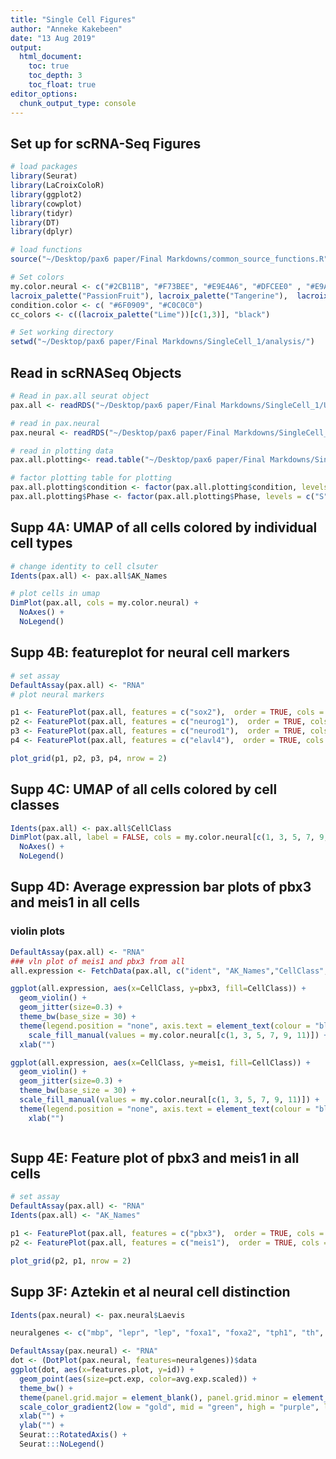 ```yaml
---
title: "Single Cell Figures"
author: "Anneke Kakebeen"
date: "13 Aug 2019"
output:
  html_document:
    toc: true
    toc_depth: 3
    toc_float: true
editor_options: 
  chunk_output_type: console
---
```


## Set up for scRNA-Seq Figures
```r
# load packages
library(Seurat)
library(LaCroixColoR)
library(ggplot2)
library(cowplot)
library(tidyr)
library(DT)
library(dplyr)

# load functions
source("~/Desktop/pax6 paper/Final Markdowns/common_source_functions.R")

# Set colors
my.color.neural <- c("#2CB11B", "#F73BEE", "#E9E4A6", "#DFCEE0" , "#E9A17C", "#1BB6AF" , "#172869" , "#FF3200") 
lacroix_palette("PassionFruit"), lacroix_palette("Tangerine"),  lacroix_palette("PinaFraise")))
condition.color <- c( "#6F0909", "#C0C0C0")
cc_colors <- c((lacroix_palette("Lime"))[c(1,3)], "black")

# Set working directory
setwd("~/Desktop/pax6 paper/Final Markdowns/SingleCell_1/analysis/")

```



## Read in scRNASeq Objects
```r

# Read in pax.all seurat object
pax.all <- readRDS("~/Desktop/pax6 paper/Final Markdowns/SingleCell_1/UMAP/pax.combined_FINAL_1.RDS")

# read in pax.neural
pax.neural <- readRDS("~/Desktop/pax6 paper/Final Markdowns/SingleCell_1/UMAP/pax.neural_FINAL_1.RDS")

# read in plotting data
pax.all.plotting<- read.table("~/Desktop/pax6 paper/Final Markdowns/SingleCell_1/UMAP/pax.combined_metadata.txt", sep = "\t")

# factor plotting table for plotting
pax.all.plotting$condition <- factor(pax.all.plotting$condition, levels = c("uninj", "regenerate"))
pax.all.plotting$Phase <- factor(pax.all.plotting$Phase, levels = c("S", "G2M", "G1"))
```


## Supp 4A: UMAP of all cells colored by individual cell types
```r

# change identity to cell clsuter
Idents(pax.all) <- pax.all$AK_Names

# plot cells in umap
DimPlot(pax.all, cols = my.color.neural) +
  NoAxes() +
  NoLegend()

```

## Supp 4B: featureplot for neural cell markers
```r

# set assay
DefaultAssay(pax.all) <- "RNA"
# plot neural markers

p1 <- FeaturePlot(pax.all, features = c("sox2"),  order = TRUE, cols = c("gold", "green", "purple"))+ NoAxes()+NoLegend()
p2 <- FeaturePlot(pax.all, features = c("neurog1"),  order = TRUE, cols = c("gold", "green", "purple"))+ NoAxes()+NoLegend()
p3 <- FeaturePlot(pax.all, features = c("neurod1"),  order = TRUE, cols = c("gold", "green", "purple"))+ NoAxes()+NoLegend()
p4 <- FeaturePlot(pax.all, features = c("elavl4"),  order = TRUE, cols = c("gold", "green", "purple"))+ NoAxes()+NoLegend()

plot_grid(p1, p2, p3, p4, nrow = 2)

```

## Supp 4C: UMAP of all cells colored by cell classes
```r

Idents(pax.all) <- pax.all$CellClass
DimPlot(pax.all, label = FALSE, cols = my.color.neural[c(1, 3, 5, 7, 9, 11)]) +
  NoAxes() +
  NoLegend()


```



## Supp 4D: Average expression bar plots of pbx3 and meis1 in all cells

### violin plots
```r
DefaultAssay(pax.all) <- "RNA"
### vln plot of meis1 and pbx3 from all
all.expression <- FetchData(pax.all, c("ident", "AK_Names","CellClass", "condition", "pbx3", "meis1"))

ggplot(all.expression, aes(x=CellClass, y=pbx3, fill=CellClass)) +
  geom_violin() +
  geom_jitter(size=0.3) +
  theme_bw(base_size = 30) +
  theme(legend.position = "none", axis.text = element_text(colour = "black")) +
    scale_fill_manual(values = my.color.neural[c(1, 3, 5, 7, 9, 11)]) +
  xlab("")

ggplot(all.expression, aes(x=CellClass, y=meis1, fill=CellClass)) +
  geom_violin() +
  geom_jitter(size=0.3) +
  theme_bw(base_size = 30) +
  scale_fill_manual(values = my.color.neural[c(1, 3, 5, 7, 9, 11)]) +
  theme(legend.position = "none", axis.text = element_text(colour = "black")) +
    xlab("")



```




## Supp 4E: Feature plot of pbx3 and meis1 in all cells
```r

# set assay
DefaultAssay(pax.all) <- "RNA"
Idents(pax.all) <- "AK_Names"

p1 <- FeaturePlot(pax.all, features = c("pbx3"),  order = TRUE, cols = c("gold", "green", "purple"))+ NoAxes()+NoLegend()
p2 <- FeaturePlot(pax.all, features = c("meis1"),  order = TRUE, cols = c("gold", "green", "purple"))+ NoAxes()+NoLegend()

plot_grid(p2, p1, nrow = 2)
```

## Supp 3F: Aztekin et al neural cell distinction
```r

Idents(pax.neural) <- pax.neural$Laevis

neuralgenes <- c("mbp", "lepr", "lep", "foxa1", "foxa2", "tph1", "th", "gata3", "gata2", "tubb3", "mmp17", "mmp15", "tlx3", "tlx1", "pou4f1", "vsx2", "chat", "isl1", "mnx1", "lhx1", "pax2", "evx2", "evx1", "neurod4", "neurod1", "ascl1", "olig2", "dbx1", "irx3", "nkx6-1", "pax6", "nkx6-2", "arx")

DefaultAssay(pax.neural) <- "RNA"
dot <- (DotPlot(pax.neural, features=neuralgenes))$data
ggplot(dot, aes(x=features.plot, y=id)) +
  geom_point(aes(size=pct.exp, color=avg.exp.scaled)) +
  theme_bw() +
  theme(panel.grid.major = element_blank(), panel.grid.minor = element_blank(), text = element_text(colour = "black", size = 30), axis.text.x = element_text(color="black"), axis.text.y = element_text(color="black"))+
  scale_color_gradient2(low = "gold", mid = "green", high = "purple", limits = c(0, 2.5)) +
  xlab("") +
  ylab("") +
  Seurat:::RotatedAxis() +
  Seurat:::NoLegend()

```




